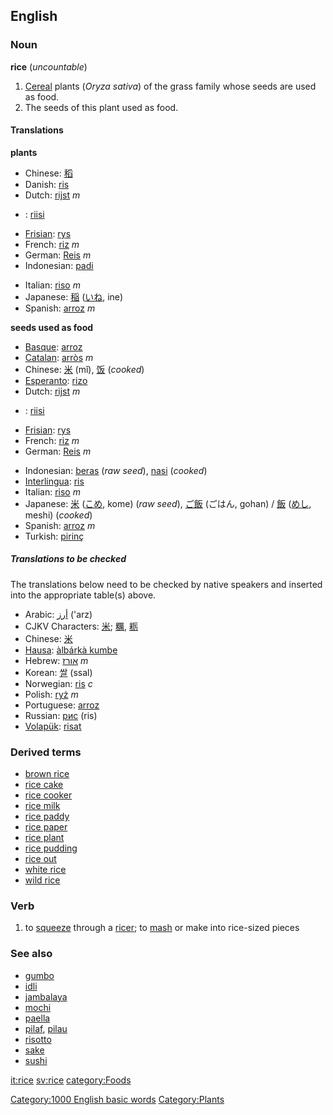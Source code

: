 ==English==
=== Noun ===
'''rice''' (''uncountable'')

#<!--DefNOryza_sativa-->[[Cereal]] plants (''Oryza sativa'') of the grass family whose seeds are used as food.
#<!--DefNOryza_sativa_seed-->The seeds of this plant used as food.

====Translations====

<!--DefNOryza_sativa-->'''plants'''
{{top}}
*Chinese: [[稻]]
*Danish: [[ris]]
*Dutch: [[rijst]] ''m''
*{{fi}}: [[riisi]]
*[[Frisian]]: [[rys]]
*French: [[riz]] ''m''
*German: [[Reis]] ''m''
*Indonesian: [[padi]]
{{mid}}
*Italian: [[riso]] ''m''
*Japanese: [[稲]] ([[いね]], ine)
*Spanish: [[arroz]] ''m''
{{bottom}}

<!--DefNOryza_sativa_seed-->'''seeds used as food'''
{{top}}
*[[Basque]]: [[arroz]]
*[[Catalan]]: [[arròs]] ''m''
*Chinese: [[米]] (mǐ), [[饭]] (''cooked'')
*[[Esperanto]]: [[rizo]]
*Dutch: [[rijst]] ''m''
*{{fi}}: [[riisi]]
*[[Frisian]]: [[rys]]
*French: [[riz]] ''m''
*German: [[Reis]] ''m''
{{mid}}
*Indonesian: [[beras]] (''raw seed''), [[nasi]] (''cooked'')
*[[Interlingua]]: [[ris]]
*Italian: [[riso]] ''m''
*Japanese: [[米]] ([[こめ]], kome) (''raw seed''), [[ご飯]] (ごはん, gohan) / [[飯]] ([[めし]], meshi) (''cooked'')
*Spanish: [[arroz]] ''m''
*Turkish: [[pirinç]]
{{bottom}}

=====Translations to be checked=====
<!--Remove this section once all of the translations below have been moved into the tables above.-->

The translations below need to be checked by native speakers and inserted into the appropriate table(s) above.

*Arabic: [[أرز]] ('arz)
*CJKV Characters: [[米]]; [[糲]], [[粝]]
*Chinese: [[米]]
*[[Hausa]]: [[àlbárkà kumbe]]
*Hebrew: [[אורז]] ''m''
*Korean: [[쌀]] (ssal)
*Norwegian: [[ris]] ''c''
*Polish: [[ryż]] ''m''
*Portuguese: [[arroz]]
*Russian: [[рис]] (ris)
*[[Volapük]]: [[risat]]

===Derived terms===
*[[brown rice]]
*[[rice cake]]
*[[rice cooker]]
*[[rice milk]]
*[[rice paddy]]
*[[rice paper]]
*[[rice plant]]
*[[rice pudding]]
*[[rice out]]
*[[white rice]]
*[[wild rice]]

===Verb===
#<!--VTrSqueeze-->to [[squeeze]] through a [[ricer]]; to [[mash]] or make into rice-sized pieces

===See also===
*[[gumbo]]
*[[idli]]
*[[jambalaya]]
*[[mochi]]
*[[paella]]
*[[pilaf]], [[pilau]]
*[[risotto]]
*[[sake]]
*[[sushi]]
{{Wikipedia}}

[[it:rice]]
[[sv:rice]]
[[Category:1000 English basic words]]
[[category:Foods]]
[[Category:Plants]]